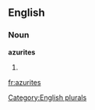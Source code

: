 
==English==

===Noun===
'''azurites'''

# {{plural of|[[azurite]]}}

[[Category:English plurals]]

[[fr:azurites]]